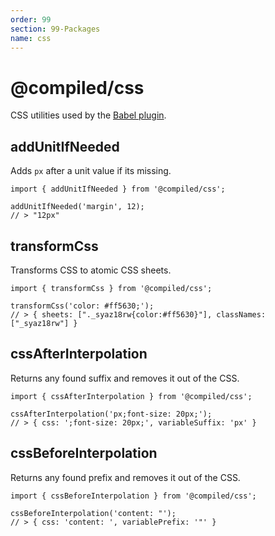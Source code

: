 ```yaml
---
order: 99
section: 99-Packages
name: css
---
```


# @compiled/css

CSS utilities used by the [Babel plugin](/pkg-babel-plugin).

## addUnitIfNeeded

Adds `px` after a unit value if its missing.

```tsx
import { addUnitIfNeeded } from '@compiled/css';

addUnitIfNeeded('margin', 12);
// > "12px"
```

## transformCss

Transforms CSS to atomic CSS sheets.

```tsx
import { transformCss } from '@compiled/css';

transformCss('color: #ff5630;');
// > { sheets: ["._syaz18rw{color:#ff5630}"], classNames: ["_syaz18rw"] }
```

## cssAfterInterpolation

Returns any found suffix and removes it out of the CSS.

```tsx
import { cssAfterInterpolation } from '@compiled/css';

cssAfterInterpolation('px;font-size: 20px;');
// > { css: ';font-size: 20px;', variableSuffix: 'px' }
```

## cssBeforeInterpolation

Returns any found prefix and removes it out of the CSS.

```tsx
import { cssBeforeInterpolation } from '@compiled/css';

cssBeforeInterpolation('content: "');
// > { css: 'content: ', variablePrefix: '"' }
```
